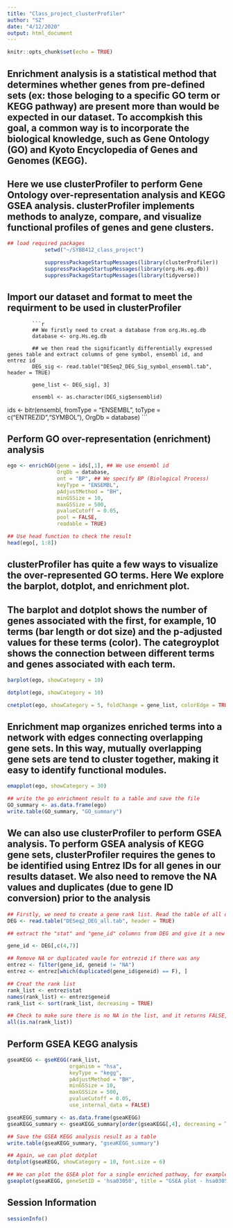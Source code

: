 ```yaml
---
title: "Class_project_clusterProfiler"
author: "SZ"
date: "4/12/2020"
output: html_document
---
```


```r
knitr::opts_chunk$set(echo = TRUE)
```

## Enrichment analysis is a statistical method that determines whether genes from pre-defined sets (ex: those beloging to a specific GO term or KEGG pathway) are present more than would be expected in our dataset. To accompkish this goal, a common way is to incorporate the biological knowledge, such as Gene Ontology (GO) and Kyoto Encyclopedia of Genes and Genomes (KEGG).

## Here we use clusterProfiler to perform Gene Ontology over-representation analysis and KEGG GSEA analysis. clusterProfiler implements methods to analyze, compare, and visualize functional profiles of genes and gene clusters.
```r
## load required packages
            setwd("~/SYBB412_class_project")

            suppressPackageStartupMessages(library(clusterProfiler))
            suppressPackageStartupMessages(library(org.Hs.eg.db))
            suppressPackageStartupMessages(library(tidyverse))

```

## Import our dataset and format to meet the requirment to be used in clusterProfiler
            ```r

            ## We firstly need to creat a database from org.Hs.eg.db
            database <- org.Hs.eg.db

            ## we then read the significantly differentially expressed genes table and extract columns of gene symbol, ensembl id, and               entrez id
            DEG_sig <- read.table("DESeq2_DEG_Sig_symbol_ensembl.tab", header = TRUE)

            gene_list <- DEG_sig[, 3]

            ensembl <- as.character(DEG_sig$ensemblid)

ids <- bitr(ensembl, 
            fromType = "ENSEMBL", 
            toType = c("ENTREZID","SYMBOL"),
            OrgDb = database)
            ```

## Perform GO over-representation (enrichment) analysis
```r

ego <- enrichGO(gene = ids[,1], ## We use ensembl id
                OrgDb = database,
                ont = "BP", ## We specify BP (Biological Process)
                keyType = "ENSEMBL",
                pAdjustMethod = "BH",
                minGSSize = 10,
                maxGSSize = 500,
                pvalueCutoff = 0.05,
                pool = FALSE,
                readable = TRUE)

## Use head function to check the result
head(ego[, 1:8])

```

## clusterProfiler has quite a few ways to visualize the over-represented GO terms. Here We explore the barplot, dotplot, and enrichment plot.

## The barplot and dotplot shows the number of genes associated with the first, for example, 10 terms (bar length or dot size) and the p-adjusted values for these terms (color). The categroyplot shows the connection between different terms and genes associated with each term.
```r

barplot(ego, showCategory = 10)

dotplot(ego, showCategory = 10)

cnetplot(ego, showCategory = 5, foldChange = gene_list, colorEdge = TRUE)

```

## Enrichment map organizes enriched terms into a network with edges connecting overlapping gene sets. In this way, mutually overlapping gene sets are tend to cluster together, making it easy to identify functional modules.
```r
emapplot(ego, showCategory = 30)

## write the go enrichment result to a table and save the file
GO_summary <- as.data.frame(ego)
write.table(GO_summary, "GO_summary")

```

## We can also use clusterProfiler to perform GSEA analysis. To perform GSEA analysis of KEGG gene sets, clusterProfiler requires the genes to be identified using Entrez IDs for all genes in our results dataset. We also need to remove the NA values and duplicates (due to gene ID conversion) prior to the analysis
```r
## Firstly, we need to create a gene rank list. Read the table of all differentially expressed genes
DEG <- read.table("DESeq2_DEG_all.tab", header = TRUE)

## extract the "stat" and "gene_id" columns from DEG and give it a new name of gene_id

gene_id <- DEG[,c(4,7)]

## Remove NA or duplicated vaule for entrezid if there was any
entrez <- filter(gene_id, geneid != "NA")
entrez <- entrez[which(duplicated(gene_id$geneid) == F), ]

## Creat the rank list
rank_list <- entrez$stat
names(rank_list) <- entrez$geneid
rank_list <- sort(rank_list, decreasing = TRUE)

## Check to make sure there is no NA in the list, and it returns FALSE, which is satisfactory.
all(is.na(rank_list))

```

## Perform GSEA KEGG analysis
```r
gseaKEGG <- gseKEGG(rank_list,
                    organism = "hsa",
                    keyType = "kegg",
                    pAdjustMethod = "BH",
                    minGSSize = 10,
                    maxGSSize = 500,
                    pvalueCutoff = 0.05,
                    use_internal_data = FALSE)

gseaKEGG_summary <- as.data.frame(gseaKEGG)
gseaKEGG_summary <- gseaKEGG_summary[order(gseaKEGG[,4], decreasing = TRUE),]

## Save the GSEA KEGG analysis result as a table
write.table(gseaKEGG_summary, "gseaKEGG_summary")

## Again, we can plot dotplot
dotplot(gseaKEGG, showCategory = 10, font.size = 6)

## We can plot the GSEA plot for a single enriched pathway, for example, `hsa03050`, which has the highest enrichment score.
gseaplot(gseaKEGG, geneSetID = 'hsa03050', title = "GSEA plot - hsa03050")

```

## Session Information
```r
sessionInfo()

```
